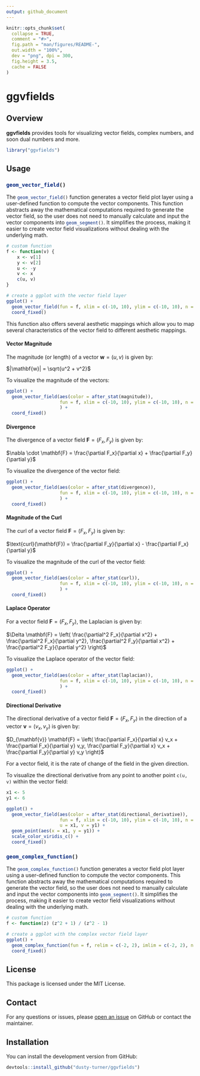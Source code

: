 ```yaml
---
output: github_document
---
```


<!-- README.md is generated from README.Rmd. Please edit that file -->

```r
knitr::opts_chunk$set(
  collapse = TRUE,
  comment = "#>",
  fig.path = "man/figures/README-",
  out.width = "100%",
  dev = "png", dpi = 300,
  fig.height = 3.5, 
  cache = FALSE
)
```

# **ggvfields**

## Overview

**ggvfields** provides tools for visualizing vector fields, complex numbers, and soon dual numbers and more. 

```r
library("ggvfields")
```

## Usage

### `geom_vector_field()`{.R}

The `geom_vector_field()`{.R} function generates a vector field plot layer using a user-defined function to compute the vector components. This function abstracts away the mathematical computations required to generate the vector field, so the user does not need to manually calculate and input the vector components into `geom_segment()`{.R}. It simplifies the process, making it easier to create vector field visualizations without dealing with the underlying math.

```r
# custom function
f <- function(v) {
    x <- v[1]
    y <- v[2]
    u <- -y
    v <- x
    c(u, v)
}

# create a ggplot with the vector field layer
ggplot() +
  geom_vector_field(fun = f, xlim = c(-10, 10), ylim = c(-10, 10), n = 20, center = TRUE, normalize = TRUE) +
  coord_fixed()
```

This function also offers several aesthetic mappings which allow you to map several characteristics of the vector field to different aesthetic mappings.

#### Vector Magnitude

The magnitude (or length) of a vector $\mathbf{w} = (u, v)$ is given by:

$|\mathbf{w}| = \sqrt{u^2 + v^2}$

To visualize the magnitude of the vectors:

```r
ggplot() +
  geom_vector_field(aes(color = after_stat(magnitude)),
                    fun = f, xlim = c(-10, 10), ylim = c(-10, 10), n = 21, center = TRUE, normalize = TRUE
                    ) +
  coord_fixed()
```

#### Divergence

The divergence of a vector field $\mathbf{F} = (F_x, F_y)$ is given by:

$\nabla \cdot \mathbf{F} = \frac{\partial F_x}{\partial x} + \frac{\partial F_y}{\partial y}$

To visualize the divergence of the vector field:

```r
ggplot() +
  geom_vector_field(aes(color = after_stat(divergence)), 
                    fun = f, xlim = c(-10, 10), ylim = c(-10, 10), n = 21, center = TRUE, normalize = TRUE
                    ) +
  coord_fixed()
```

#### Magnitude of the Curl

The curl of a vector field $\mathbf{F} = (F_x, F_y)$ is given by:

$\text{curl}(\mathbf{F}) = \frac{\partial F_y}{\partial x} - \frac{\partial F_x}{\partial y}$

To visualize the magnitude of the curl of the vector field:

```r
ggplot() +
  geom_vector_field(aes(color = after_stat(curl)), 
                    fun = f, xlim = c(-10, 10), ylim = c(-10, 10), n = 21, center = TRUE, normalize = TRUE 
                    ) +
  coord_fixed()
```

#### Laplace Operator

For a vector field $\mathbf{F} = (F_x, F_y)$, the Laplacian is given by:

$\Delta \mathbf{F} = \left( \frac{\partial^2 F_x}{\partial x^2} + \frac{\partial^2 F_x}{\partial y^2}, \frac{\partial^2 F_y}{\partial x^2} + \frac{\partial^2 F_y}{\partial y^2} \right)$

To visualize the Laplace operator of the vector field:

```r
ggplot() +
  geom_vector_field(aes(color = after_stat(laplacian)), 
                    fun = f, xlim = c(-10, 10), ylim = c(-10, 10), n = 21, center = TRUE, normalize = TRUE 
                    ) +
  coord_fixed()
```

#### Directional Derivative

The directional derivative of a vector field $\mathbf{F} = (F_x, F_y)$ in the direction of a vector $\mathbf{v} = (v_x, v_y)$ is given by:

$D_{\mathbf{v}} \mathbf{F} = \left( \frac{\partial F_x}{\partial x} v_x + \frac{\partial F_x}{\partial y} v_y, \frac{\partial F_y}{\partial x} v_x + \frac{\partial F_y}{\partial y} v_y \right)$

For a vector field, it is the rate of change of the field in the given direction.

To visualize the directional derivative from any point to another point `c(u, v)` within the vector field:

```r
x1 <- 5
y1 <- 6

ggplot() +
  geom_vector_field(aes(color = after_stat(directional_derivative)),
                    fun = f, xlim = c(-10, 10), ylim = c(-10, 10), n = 20, center = TRUE, normalize = TRUE, 
                    u = x1, v = y1) +
  geom_point(aes(x = x1, y = y1)) +
  scale_color_viridis_c() +
  coord_fixed()
```

### `geom_complex_function()`{.R}

The `geom_complex_function()`{.R} function generates a vector field plot layer using a user-defined function to compute the vector components. This function abstracts away the mathematical computations required to generate the vector field, so the user does not need to manually calculate and input the vector components into `geom_segment()`{.R}. It simplifies the process, making it easier to create vector field visualizations without dealing with the underlying math.

```r
# custom function
f <- function(z) (z^2 + 1) / (z^2 - 1)

# create a ggplot with the complex vector field layer
ggplot() +
  geom_complex_function(fun = f, relim = c(-2, 2), imlim = c(-2, 2), n = 100) +
  coord_fixed()
```


## License

This package is licensed under the MIT License.


## Contact

For any questions or issues, please [open an issue](https://github.com/dusty-turner/ggvfields/issues/new) on GitHub or contact the maintainer.


## Installation


You can install the development version from GitHub:

```r
devtools::install_github("dusty-turner/ggvfields")
```
